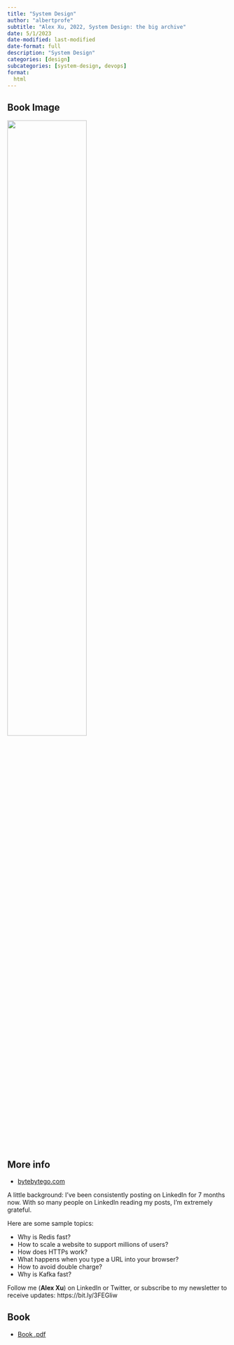 ```yaml
---
title: "System Design"
author: "albertprofe"
subtitle: "Alex Xu, 2022, System Design: the big archive"
date: 5/1/2023
date-modified: last-modified
date-format: full
description: "System Design"
categories: [design]
subcategories: [system-design, devops]
format:
  html
---
```


## Book Image

![](/books/systemdesign.png){width="60%"}

## More info

- [bytebytego.com](https://blog.bytebytego.com/){.external}

A little background: I’ve been consistently posting on LinkedIn for 7 months now. With so many people on LinkedIn reading my posts, I’m extremely grateful.

Here are some sample topics:

- Why is Redis fast?
- How to scale a website to support millions of users?
- How does HTTPs work?
- What happens when you type a URL into your browser?
- How to avoid double charge?
- Why is Kafka fast?
  


Follow me (**Alex Xu**) on LinkedIn or Twitter, or subscribe to my newsletter to receive updates: https://bit.ly/3FEGliw

## Book



- [Book .pdf](/books/systemdesign.pdf){width="60%"}